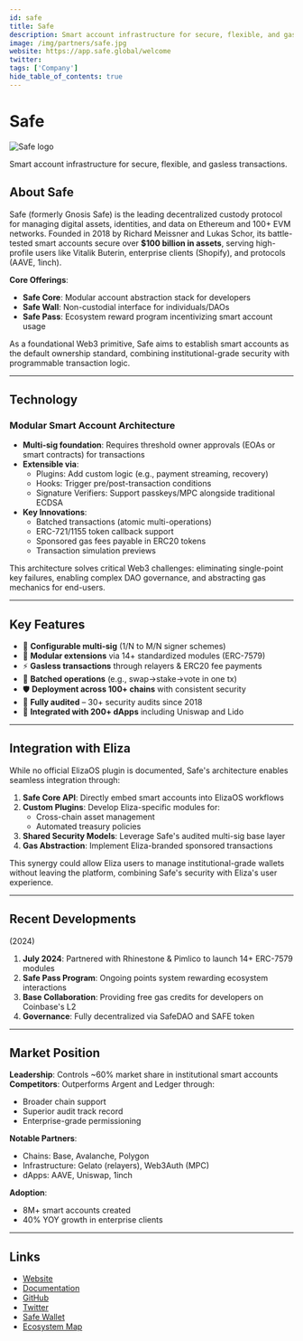 ```yaml
---
id: safe
title: Safe
description: Smart account infrastructure for secure, flexible, and gasless transactions.
image: /img/partners/safe.jpg
website: https://app.safe.global/welcome
twitter:
tags: ['Company']
hide_table_of_contents: true
---
```


# Safe

<div className="partner-logo">
  <img src="/img/partners/safe.jpg" alt="Safe logo" />
</div>

Smart account infrastructure for secure, flexible, and gasless transactions.

## About Safe

Safe (formerly Gnosis Safe) is the leading decentralized custody protocol for managing digital assets, identities, and data on Ethereum and 100+ EVM networks. Founded in 2018 by Richard Meissner and Lukas Schor, its battle-tested smart accounts secure over **$100 billion in assets**, serving high-profile users like Vitalik Buterin, enterprise clients (Shopify), and protocols (AAVE, 1inch).

**Core Offerings**:

- **Safe Core**: Modular account abstraction stack for developers
- **Safe Wall**: Non-custodial interface for individuals/DAOs
- **Safe Pass**: Ecosystem reward program incentivizing smart account usage

As a foundational Web3 primitive, Safe aims to establish smart accounts as the default ownership standard, combining institutional-grade security with programmable transaction logic.

---

## Technology

### Modular Smart Account Architecture

- **Multi-sig foundation**: Requires threshold owner approvals (EOAs or smart contracts) for transactions
- **Extensible via**:
  - Plugins: Add custom logic (e.g., payment streaming, recovery)
  - Hooks: Trigger pre/post-transaction conditions
  - Signature Verifiers: Support passkeys/MPC alongside traditional ECDSA
- **Key Innovations**:
  - Batched transactions (atomic multi-operations)
  - ERC-721/1155 token callback support
  - Sponsored gas fees payable in ERC20 tokens
  - Transaction simulation previews

This architecture solves critical Web3 challenges: eliminating single-point key failures, enabling complex DAO governance, and abstracting gas mechanics for end-users.

---

## Key Features

- 🔐 **Configurable multi-sig** (1/N to M/N signer schemes)
- 🧩 **Modular extensions** via 14+ standardized modules (ERC-7579)
- ⚡ **Gasless transactions** through relayers & ERC20 fee payments
- 🔄 **Batched operations** (e.g., swap→stake→vote in one tx)
- 🛡️ **Deployment across 100+ chains** with consistent security
- 📜 **Fully audited** – 30+ security audits since 2018
- 🤖 **Integrated with 200+ dApps** including Uniswap and Lido

---

## Integration with Eliza

While no official ElizaOS plugin is documented, Safe's architecture enables seamless integration through:

1. **Safe Core API**: Directly embed smart accounts into ElizaOS workflows
2. **Custom Plugins**: Develop Eliza-specific modules for:
   - Cross-chain asset management
   - Automated treasury policies
3. **Shared Security Models**: Leverage Safe's audited multi-sig base layer
4. **Gas Abstraction**: Implement Eliza-branded sponsored transactions

This synergy could allow Eliza users to manage institutional-grade wallets without leaving the platform, combining Safe's security with Eliza's user experience.

---

## Recent Developments

(2024)

1. **July 2024**: Partnered with Rhinestone & Pimlico to launch 14+ ERC-7579 modules
2. **Safe Pass Program**: Ongoing points system rewarding ecosystem interactions
3. **Base Collaboration**: Providing free gas credits for developers on Coinbase's L2
4. **Governance**: Fully decentralized via SafeDAO and SAFE token

---

## Market Position

**Leadership**: Controls ~60% market share in institutional smart accounts
**Competitors**: Outperforms Argent and Ledger through:

- Broader chain support
- Superior audit track record
- Enterprise-grade permissioning

**Notable Partners**:

- Chains: Base, Avalanche, Polygon
- Infrastructure: Gelato (relayers), Web3Auth (MPC)
- dApps: AAVE, Uniswap, 1inch

**Adoption**:

- 8M+ smart accounts created
- 40% YOY growth in enterprise clients

---

## Links

- [Website](https://safe.global)
- [Documentation](https://docs.safe.global)
- [GitHub](https://github.com/safe-global)
- [Twitter](https://x.com/safe)
- [Safe Wallet](https://app.safe.global)
- [Ecosystem Map](https://gr15.safe.global)

